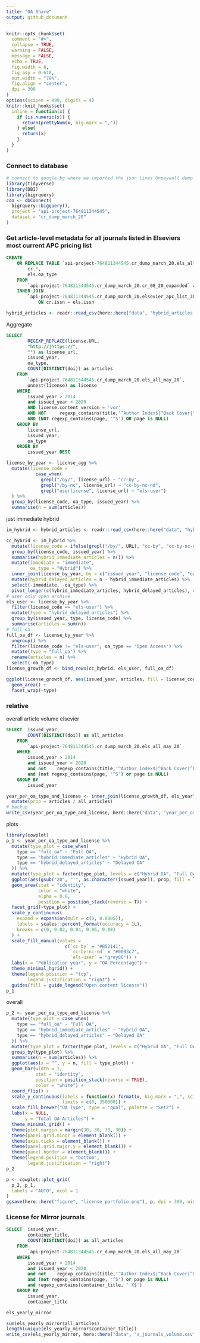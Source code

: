 ```yaml
---
title: "OA Share"
output: github_document
---
```


```r
knitr::opts_chunk$set(
  comment = "#>",
  collapse = TRUE,
  warning = FALSE,
  message = FALSE,
  echo = TRUE,
  fig.width = 6,
  fig.asp = 0.618,
  out.width = "70%",
  fig.align = "center",
  dpi = 300
)
options(scipen = 999, digits = 4)
knitr::knit_hooks$set(
  inline = function(x) {
    if (is.numeric(x)) {
      return(prettyNum(x, big.mark = ","))
    } else{
      return(x)
    }
  }
)
```

### Connect to database

```r
# connect to google bg where we imported the json lines Unpaywall dump
library(tidyverse)
library(DBI)
library(bigrquery)
con <- dbConnect(
  bigrquery::bigquery(),
  project = "api-project-764811344545",
  dataset = "cr_dump_march_20"
)
```

### Get article-level metadata for all journals listed in Elseviers most current APC pricing list

```sql
CREATE 
    OR REPLACE TABLE `api-project-764811344545.cr_dump_march_20.els_all_may_20` AS SELECT
        cr.*,
        els.oa_type 
    FROM
        `api-project-764811344545.cr_dump_march_20.cr_08_20_expanded` as cr 
    INNER JOIN
        `api-project-764811344545.cr_dump_march_20.elsevier_apc_list_30_May_20` as els 
            ON cr.issn = els.issn 
```


```r
hybrid_articles <- readr::read_csv(here::here("data", "hybrid_articles.csv"))
```




Aggregate 

```sql
SELECT
        REGEXP_REPLACE(license.URL,
        "http://|https://",
        "") as license_url,
        issued_year,
        oa_type,
        COUNT(DISTINCT(doi)) as articles 
    FROM
        `api-project-764811344545.cr_dump_march_20.els_all_may_20`,
        unnest(license) as license 
    WHERE
        issued_year > 2014 
        and issued_year < 2020 
        AND license.content_version = 'vor'         
        AND NOT     regexp_contains(title,'^Author Index$|^Back Cover|^Contents$|^Contents:|^Cover Image|^Cover Picture|^Editorial Board|^Front Cover|^Frontispiece|^Inside Back Cover|^Inside Cover|^Inside Front Cover|^Issue Information|^List of contents|^Masthead|^Title page|^Correction$|^Corrections to|^Corrections$|^Withdrawn')
        AND (NOT regexp_contains(page, '^S') OR page is NULL)
    GROUP BY
        license_url,
        issued_year,
        oa_type 
    ORDER BY
        issued_year DESC
```

```r
license_by_year <- license_agg %>%
  mutate(license_code =
           case_when(
             grepl("/by/", license_url) ~ "cc-by",
             grepl("/by-nc", license_url) ~ "cc-by-nc-nd",
             grepl("userlicense", license_url) ~ "els-user")
  ) %>%
  group_by(license_code, oa_type, issued_year) %>%
  summarise(n = sum(articles))
```
just immediate hybrid

```r
im_hybrid <- hybrid_articles <- readr::read_csv(here::here("data", "hybrid_articles.csv"))

cc_hybrid <- im_hybrid %>%
  mutate(license_code = ifelse(grepl("/by/", URL), "cc-by", "cc-by-nc-nd")) %>%
  group_by(license_code, issued_year) %>%
  summarise(hybrid_immediate_articles = n()) %>%
  mutate(immediate = "immediate",
         oa_type = "Hybrid") %>%
  inner_join(license_by_year, by = c("issued_year", "license_code", "oa_type")) %>%
  mutate(hybrid_delayed_articles = n - hybrid_immediate_articles) %>%
  select(-immediate, -oa_type) %>%
  pivot_longer(c(hybrid_immediate_articles, hybrid_delayed_articles), names_to = "type", values_to = "articles")
# user only open archive
els_user <- license_by_year %>%
  filter(license_code == "els-user") %>%
  mutate(type = "hybrid_delayed_articles") %>%
  group_by(issued_year, type, license_code) %>%
  summarise(articles = sum(n))
# full oa 
full_oa_df <- license_by_year %>%
  ungroup() %>%
  filter(license_code != "els-user", oa_type == "Open Access") %>%
  mutate(type = "full_oa") %>%
  rename(articles = n) %>%
  select(-oa_type)
license_growth_df <- bind_rows(cc_hybrid, els_user, full_oa_df) 

ggplot(license_growth_df, aes(issued_year, articles, fill = license_code, group = license_code)) +
  geom_area() +
  facet_wrap(~type)
```

### relative 

overall article volume elsevier

```sql
SELECT  issued_year,
        COUNT(DISTINCT(doi)) as all_articles 
    FROM
        `api-project-764811344545.cr_dump_march_20.els_all_may_20`
    WHERE
        issued_year > 2014 
        and issued_year < 2020        
        and not    regexp_contains(title,'^Author Index$|^Back Cover|^Contents$|^Contents:|^Cover Image|^Cover Picture|^Editorial Board|^Front Cover|^Frontispiece|^Inside Back Cover|^Inside Cover|^Inside Front Cover|^Issue Information|^List of contents|^Masthead|^Title page|^Correction$|^Corrections to|^Corrections$|^Withdrawn')
        and (not regexp_contains(page, '^S') or page is NULL)
    GROUP BY
        issued_year

```

```r
year_per_oa_type_and_license <- inner_join(license_growth_df, els_yearly, by = "issued_year") %>%
  mutate(prop = articles / all_articles) 
# backup 
write_csv(year_per_oa_type_and_license, here::here("data", "year_per_oa_type_and_license.csv"))
```

plots

```r
library(cowplot)
p_1 <- year_per_oa_type_and_license %>%
  mutate(type_plot = case_when(
    type == "full_oa" ~ "Full OA",
    type == "hybrid_immediate_articles" ~ "Hybrid OA",
    type == "hybrid_delayed_articles" ~ "Delayed OA"
  )) %>% 
  mutate(type_plot = factor(type_plot, levels = c("Hybrid OA", "Full OA", "Delayed OA"))) %>%
  ggplot(aes(gsub("20", "'", as.character(issued_year)), prop, fill = license_code, group = license_code)) +
  geom_area(stat = "identity",
            color = "white",
            alpha = 0.8,
            position = position_stack(reverse = T)) +
  facet_grid(~type_plot) +
  scale_y_continuous(
    expand = expansion(mult = c(0, 0.0005)),
    labels = scales::percent_format(accuracy = 1L),
    breaks = c(0, 0.02, 0.04, 0.06, 0.08)
  ) +
  scale_fill_manual(values = 
                      c(`cc-by` = "#B52141",
                        `cc-by-nc-nd` = "#0093c7",
                        `els-user` = "grey80")) +
  labs(x = "Publication year", y = "OA Percentage") +
  theme_minimal_hgrid() +
  theme(legend.position = "top",
        legend.justification = "right") +
  guides(fill = guide_legend("Open content license"))
p_1
```

overall

```r
p_2 <- year_per_oa_type_and_license %>%
  mutate(type_plot = case_when(
    type == "full_oa" ~ "Full OA",
    type == "hybrid_immediate_articles" ~ "Hybrid OA",
    type == "hybrid_delayed_articles" ~ "Delayed OA"
  )) %>% 
  mutate(type_plot = factor(type_plot, levels = c("Hybrid OA", "Full OA", "Delayed OA"))) %>%
  group_by(type_plot) %>%
  summarise(n = sum(articles)) %>%
  ggplot(aes(x = "", y = n, fill = type_plot)) +
  geom_bar(width = 1,
           stat = "identity",
           position = position_stack(reverse = TRUE),
           color = "white") +
  coord_flip() +
  scale_y_continuous(labels = function(x) format(x, big.mark = ",", scientific = FALSE),
                     limits = c(0, 350000)) +
  scale_fill_brewer("OA Type", type = "qual", palette = "Set2") +
  labs(x = NULL,
       y = "Total OA Articles") +
  theme_minimal_grid() +
  theme(plot.margin = margin(30, 30, 30, 30)) +
  theme(panel.grid.minor = element_blank()) +
  theme(axis.ticks = element_blank()) +
  theme(panel.grid.major.y = element_blank()) +
  theme(panel.border = element_blank()) +
  theme(legend.position = "bottom",
        legend.justification = "right")
p_2
```

```r
p <- cowplot::plot_grid(
  p_2, p_1,
  labels = "AUTO", ncol = 1
)
ggsave(here::here("figure", "license_portfolio.png"), p, dpi = 300, width = 6, height = 6)
```


### License for Mirror journals

```sql
SELECT  issued_year,
        container_title,
        COUNT(DISTINCT(doi)) as all_articles 
    FROM
        `api-project-764811344545.cr_dump_march_20.els_all_may_20`
    WHERE
        issued_year > 2014 
        and issued_year < 2020        
        and not    regexp_contains(title,'^Author Index$|^Back Cover|^Contents$|^Contents:|^Cover Image|^Cover Picture|^Editorial Board|^Front Cover|^Frontispiece|^Inside Back Cover|^Inside Cover|^Inside Front Cover|^Issue Information|^List of contents|^Masthead|^Title page|^Correction$|^Corrections to|^Corrections$|^Withdrawn')
        and (not regexp_contains(page, '^S') or page is NULL)
        and regexp_contains(container_title, ' X$')
    GROUP BY
        issued_year,
        container_title
```

```r
els_yearly_mirror
```

```r
sum(els_yearly_mirror$all_articles)
length(unique(els_yearly_mirror$container_title))
write_csv(els_yearly_mirror, here::here("data", "x_journals_volume.csv"))
```

